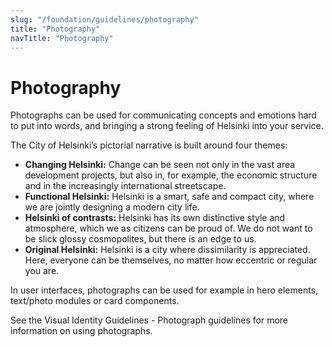 ```yaml
---
slug: "/foundation/guidelines/photography"
title: "Photography"
navTitle: "Photography"
---
```



# Photography

<LeadParagraph>
  Photographs can be used for communicating concepts and emotions hard to put into words, and bringing a strong feeling of Helsinki into your service.
</LeadParagraph>

The City of Helsinki’s pictorial narrative is built around four themes:
- **Changing Helsinki:** Change can be seen not only in the vast area development projects, but also in, for example, the economic structure and in the increasingly international streetscape.
- **Functional Helsinki:** Helsinki is a smart, safe and compact city, where we are jointly designing a modern city life.
- **Helsinki of contrasts:** Helsinki has its own distinctive style and atmosphere, which we as citizens can be proud of. We do not want to be slick glossy cosmopolites, but there is an edge to us.
- **Original Helsinki:** Helsinki is a city where dissimilarity is appreciated. Here, everyone can be themselves, no matter how eccentric or regular you are.

In user interfaces, photographs can be used for example in hero elements, text/photo modules or card components.

See the <Link size="M" href="https://brand.hel.fi/en/photograph-guidelines/" external>Visual Identity Guidelines - Photograph guidelines</Link> for more information on using photographs.